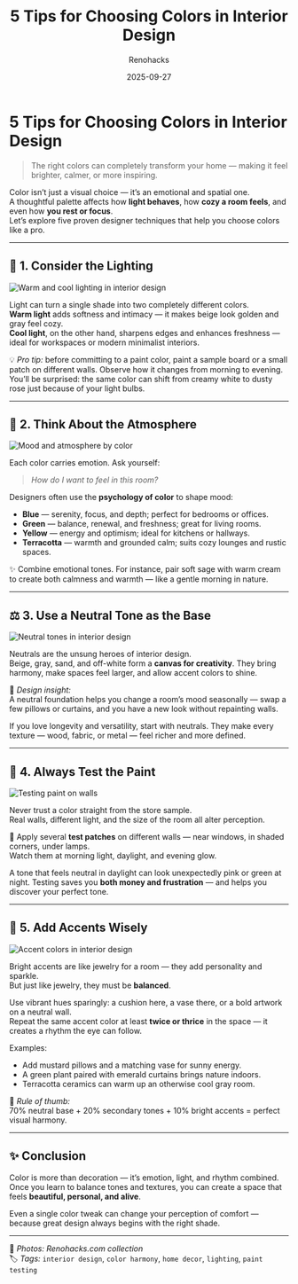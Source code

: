 ﻿---
title: "5 Tips for Choosing Colors in Interior Design"
description: "Professional color advice for your home: how lighting, atmosphere, and accent tones shape the mood of every room."
date: 2025-09-27
tags: ["interior design", "color", "home decor", "lighting", "paint testing"]
cover: "/images/five-interior-tips/cover.png"
author: "Renohacks"
translationOf: "podborka-tsvetov"
draft: false
keywords:
  - "interior color tips"
  - "how to choose colors for interior design"
  - "color harmony in home decor"
  - "neutral color palette"
  - "paint testing advice"
  - "lighting and wall colors"
  - "accent colors in interior design"
  - "color psychology home"
  - "choosing paint colors"
  - "color balance interior"
  - "warm and cool tones in design"
---

# 5 Tips for Choosing Colors in Interior Design

> The right colors can completely transform your home — making it feel brighter, calmer, or more inspiring.

Color isn’t just a visual choice — it’s an emotional and spatial one.  
A thoughtful palette affects how **light behaves**, how **cozy a room feels**, and even how **you rest or focus**.  
Let’s explore five proven designer techniques that help you choose colors like a pro.

---

## 🎨 1. Consider the Lighting

![Warm and cool lighting in interior design](/images/five-interior-tips/lighting.png)

Light can turn a single shade into two completely different colors.  
**Warm light** adds softness and intimacy — it makes beige look golden and gray feel cozy.  
**Cool light**, on the other hand, sharpens edges and enhances freshness — ideal for workspaces or modern minimalist interiors.

💡 *Pro tip:* before committing to a paint color, paint a sample board or a small patch on different walls. Observe how it changes from morning to evening.  
You’ll be surprised: the same color can shift from creamy white to dusty rose just because of your light bulbs.

---

## 🧘 2. Think About the Atmosphere

![Mood and atmosphere by color](/images/five-interior-tips/atmosphere.png)

Each color carries emotion. Ask yourself:
> *How do I want to feel in this room?*

Designers often use the **psychology of color** to shape mood:
- **Blue** — serenity, focus, and depth; perfect for bedrooms or offices.
- **Green** — balance, renewal, and freshness; great for living rooms.
- **Yellow** — energy and optimism; ideal for kitchens or hallways.
- **Terracotta** — warmth and grounded calm; suits cozy lounges and rustic spaces.

✨ Combine emotional tones. For instance, pair soft sage with warm cream to create both calmness and warmth — like a gentle morning in nature.

---

## ⚖️ 3. Use a Neutral Tone as the Base

![Neutral tones in interior design](/images/five-interior-tips/neutral.png)

Neutrals are the unsung heroes of interior design.  
Beige, gray, sand, and off-white form a **canvas for creativity**. They bring harmony, make spaces feel larger, and allow accent colors to shine.

📏 *Design insight:*  
A neutral foundation helps you change a room’s mood seasonally — swap a few pillows or curtains, and you have a new look without repainting walls.

If you love longevity and versatility, start with neutrals. They make every texture — wood, fabric, or metal — feel richer and more defined.

---

## 🧩 4. Always Test the Paint

![Testing paint on walls](/images/five-interior-tips/testing.png)

Never trust a color straight from the store sample.  
Real walls, different light, and the size of the room all alter perception.

🎨 Apply several **test patches** on different walls — near windows, in shaded corners, under lamps.  
Watch them at morning light, daylight, and evening glow.

A tone that feels neutral in daylight can look unexpectedly pink or green at night. Testing saves you **both money and frustration** — and helps you discover your perfect tone.

---

## 🌈 5. Add Accents Wisely

![Accent colors in interior design](/images/five-interior-tips/accents.png)

Bright accents are like jewelry for a room — they add personality and sparkle.  
But just like jewelry, they must be **balanced**.

Use vibrant hues sparingly: a cushion here, a vase there, or a bold artwork on a neutral wall.  
Repeat the same accent color at least **twice or thrice** in the space — it creates a rhythm the eye can follow.

Examples:
- Add mustard pillows and a matching vase for sunny energy.
- A green plant paired with emerald curtains brings nature indoors.
- Terracotta ceramics can warm up an otherwise cool gray room.

🎯 *Rule of thumb:*  
70% neutral base + 20% secondary tones + 10% bright accents = perfect visual harmony.

---

## ✨ Conclusion

Color is more than decoration — it’s emotion, light, and rhythm combined.  
Once you learn to balance tones and textures, you can create a space that feels **beautiful, personal, and alive**.

Even a single color tweak can change your perception of comfort —  
because great design always begins with the right shade.

---

📸 *Photos: Renohacks.com collection*  
🏷️ *Tags:* `interior design`, `color harmony`, `home decor`, `lighting`, `paint testing`
